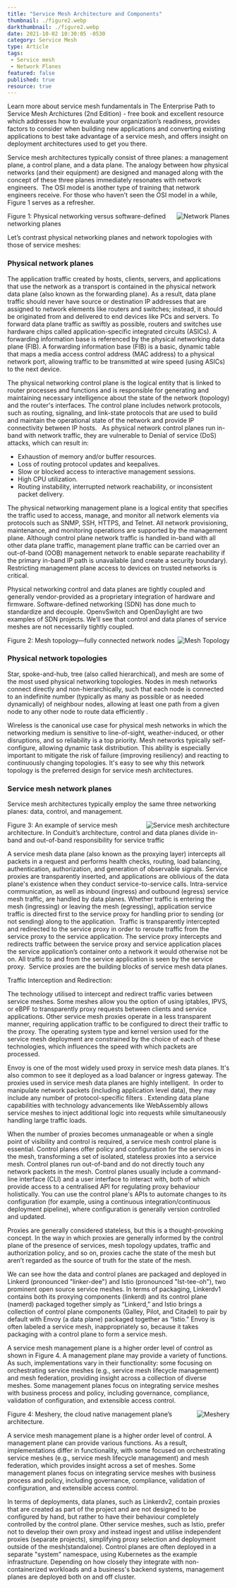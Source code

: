 ---
title: "Service Mesh Architecture and Components"
thumbnail: ./figure2.webp
darkthumbnail: ./figure2.webp
date: 2021-10-02 10:30:05 -0530
category: Service Mesh
type: Article
tags:
 - Service mesh
 - Network Planes
featured: false
published: true
resource: true
---




<ResourcesWrapper>
  <div className="intro">
    <p>Learn more about service mesh fundamentals in <Link className="blog" to="/learn/service-mesh-books/the-enterprise-path-to-service-mesh-architectures-2nd-edition">The Enterprise Path to Service Mesh Archictures (2nd Edition)</Link> -  free book and excellent resource which addresses how to evaluate your organization’s readiness, provides factors to consider when building new applications and converting existing applications to best take advantage of a service mesh, and offers insight on deployment architectures used to get you there.</p>
  </div>

<p>
Service mesh architectures typically consist of three planes: a management plane, a control plane, and a data plane. The analogy between how physical networks (and their equipment) are designed and managed along with the concept of these three planes immediately resonates with network engineers. 
The OSI model is another type of training that network engineers receive. For those who haven't seen the OSI model in a while, Figure 1 serves as a refresher.
</p>

 <div className="right" >
  <img src={Planes} align="right" alt="Network Planes" />
  <p>Figure 1: Physical networking versus software-defined networking planes</p>
 </div>

<p>Let’s contrast physical networking planes and network topologies with those of service meshes:</p>

<h3>Physical network planes</h3>

<p>
The application traffic created by hosts, clients, servers, and applications that use the network as a transport is contained in the physical network data plane (also known as the forwarding plane). As a result, data plane traffic should never have source or destination IP addresses that are assigned to network elements like routers and switches; instead, it should be originated from and delivered to end devices like PCs and servers. To forward data plane traffic as swiftly as possible, routers and switches use hardware chips called application-specific integrated circuits (ASICs). A forwarding information base is referenced by the physical networking data plane (FIB). A forwarding information base (FIB) is a basic, dynamic table that maps a media access control address (MAC address) to a physical network port, allowing traffic to be transmitted at wire speed (using ASICs) to the next device.
</p>

<p>
The physical networking control plane is the logical entity that is linked to router processes and functions and is responsible for generating and maintaining necessary intelligence about the state of the network (topology) and the router's interfaces. The control plane includes network protocols, such as routing, signaling, and link-state protocols that are used to build and maintain the operational state of the network and provide IP connectivity between IP hosts.   As physical network control planes run in-band with network traffic, they are vulnerable to Denial of service (DoS) attacks, which can result in:
</p>

<ul>
  <li>Exhaustion of memory and/or buffer resources.</li>
  <li>Loss of routing protocol updates and keepalives.</li>
  <li>Slow or blocked access to interactive management sessions.</li>
  <li>High CPU utilization.</li>
  <li>Routing instability, interrupted network reachability, or inconsistent packet delivery.</li>
</ul>

<p>
The physical networking management plane is a logical entity that specifies the traffic used to access, manage, and monitor all network elements via protocols such as SNMP, SSH, HTTPS, and Telnet. All network provisioning, maintenance, and monitoring operations are supported by the management plane. Although control plane network traffic is handled in-band with all other data plane traffic, management plane traffic can be carried over an out-of-band (OOB) management network to enable separate reachability if the primary in-band IP path is unavailable (and create a security boundary). Restricting management plane access to devices on trusted networks is critical.
</p>

<p>
Physical networking control and data planes are tightly coupled and generally vendor-provided as a proprietary integration of hardware and firmware. Software-defined networking (SDN) has done much to standardize and decouple. OpenvSwitch and OpenDaylight are two examples of SDN projects. We’ll see that control and data planes of service meshes are not necessarily tightly coupled.
</p>

  <div className="left" >
  <img src={Topology} align="right" alt="Mesh Topology" />
  <p>Figure 2: Mesh topology—fully connected network nodes</p>
  </div>

<h3>Physical network topologies</h3>

<p>
Star, spoke-and-hub, tree (also called hierarchical), and mesh are some of the most used physical networking topologies. Nodes in mesh networks connect directly and non-hierarchically, such that each node is connected to an indefinite number (typically as many as possible or as needed dynamically) of neighbour nodes, allowing at least one path from a given node to any other node to route data efficiently .
</p>

<p>
Wireless is the canonical use case for physical mesh networks in which the networking medium is sensitive to line-of-sight, weather-induced, or other disruptions, and so reliability is a top priority. Mesh networks typically self-configure, allowing dynamic task distribution. This ability is especially important to mitigate the risk of failure (improving resiliency) and reacting to continuously changing topologies. It's easy to see why this network topology is the preferred design for service mesh architectures.
</p>

<h3>Service mesh network planes</h3>

<p>Service mesh architectures typically employ the same three networking planes: data, control, and management. </p>

<div className="right" >
<img src={Architecture} align="right" alt="Service mesh architecture" />
<p>Figure 3: An example of service mesh architecture. In Conduit’s architecture, control and data planes divide in-band and out-of-band responsibility for service traffic</p>
</div>

<p>
A service mesh data plane (also known as the proxying layer) intercepts all packets in a request and performs health checks, routing, load balancing, authentication, authorization, and generation of observable signals. Service proxies are transparently inserted, and applications are oblivious of the data plane's existence when they conduct service-to-service calls. Intra-service communication, as well as inbound (ingress) and outbound (egress) service mesh traffic, are handled by data planes. Whether traffic is entering the mesh (ingressing) or leaving the mesh (egressing), application service traffic is directed first to the service proxy for handling prior to sending (or not sending) along to the application.  Traffic is transparently intercepted and redirected to the service proxy in order to reroute traffic from the service proxy to the service application. The service proxy intercepts and redirects traffic between the service proxy and service application places the service application’s container onto a network it would otherwise not be on. All traffic to and from the service application is seen by the service proxy.  Service proxies are the building blocks of service mesh data planes.
</p>

<div className="fact">
Traffic Interception and Redirection:
<p>The technology utilised to intercept and redirect traffic varies between service meshes. Some meshes allow you the option of using iptables, IPVS, or eBPF to transparently proxy requests between clients and service applications. Other service mesh proxies operate in a less transparent manner, requiring application traffic to be configured to direct their traffic to the proxy. The operating system type and kernel version used for the service mesh deployment are constrained by the choice of each of these technologies, which influences the speed with which packets are processed.</p>
</div>

<p>
Envoy is one of the most widely used proxy in service mesh data planes. It's also common to see it deployed as a load balancer or ingress gateway. The proxies used in service mesh data planes are highly intelligent.  In order to manipulate network packets (including application level data), they may include any number of protocol-specific filters . Extending data plane capabilities with technology advancements like WebAssembly allows service meshes to inject additional logic into requests while simultaneously handling large traffic loads.
</p>

<p>
When the number of proxies becomes unmanageable or when a single point of visibility and control is required, a service mesh control plane is essential. Control planes offer policy and configuration for the services in the mesh, transforming a set of isolated, stateless proxies into a service mesh. Control planes run out-of-band and do not directly touch any network packets in the mesh. Control planes usually include a command-line interface (CLI) and a user interface to interact with, both of which provide access to a centralised API for regulating proxy behaviour holistically. You can use the control plane's APIs to automate changes to its configuration (for example, using a continuous integration/continuous deployment pipeline), where configuration is generally version controlled and updated.
</p>

<div className="fact">
  Proxies are generally considered stateless, but this is a thought-provoking concept. In the way in which proxies are generally informed by the control plane of the presence of services, mesh topology updates, traffic and authorization policy, and so on, proxies cache the state of the mesh but aren’t regarded as the source of truth for the state of the mesh.
</div>

<p>
  We can see how the data and control planes are packaged and deployed in Linkerd (pronounced "linker-dee") and Istio (pronounced "Ist-tee-oh"), two prominent open source service meshes. In terms of packaging, Linkerdv1 contains both its proxying components (linkerd) and its control plane (namerd) packaged together simply as “Linkerd,” and Istio brings a collection of control plane components (Galley, Pilot, and Citadel) to pair by default with Envoy (a data plane) packaged together as “Istio.” Envoy is often labeled a service mesh, inappropriately so, because it takes packaging with a control plane to form a service mesh. 
</p>

<p>
  A service mesh management plane is a higher order level of control as shown in Figure 4. A management plane may provide a variety of functions. As such, implementations vary in their functionality: some focusing on orchestrating service meshes (e.g., service mesh lifecycle management) and mesh federation, providing insight across a collection of diverse meshes. Some management planes focus on integrating service meshes with business process and policy, including governance, compliance, validation of configuration, and extensible access control.
</p>

  <div className="left" >
  <img src={Meshery} align="right" alt="Meshery" />
  <p>Figure 4: Meshery, the cloud native management plane’s architecture.</p>
  </div>
  
<p>
A service mesh management plane is a higher order level of control. A management plane can provide various functions. As a result, implementations differ in functionality, with some focused on orchestrating service meshes (e.g., service mesh lifecycle management) and mesh federation, which provides insight across a set of meshes. Some management planes focus on integrating service meshes with business process and policy, including governance, compliance, validation of configuration, and extensible access control.
</p>

<p>
In terms of deployments, data planes, such as Linkerdv2, contain proxies that are created as part of the project and are not designed to be configured by hand, but rather to have their behaviour completely controlled by the control plane. Other service meshes, such as Istio, prefer not to develop their own proxy and instead ingest and utilise independent proxies (separate projects), simplifying proxy selection and deployment outside of the mesh(standalone). Control planes are often deployed in a separate "system" namespace, using Kubernetes as the example infrastructure. Depending on how closely they integrate with non-containerized workloads and a business's backend systems, management planes are deployed both on and off cluster.
</p>

</ResourcesWrapper>
